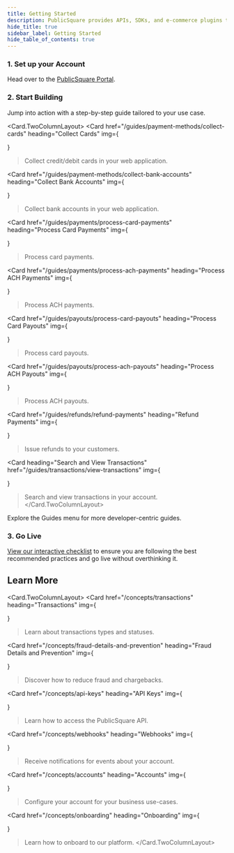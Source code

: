```yaml
---
title: Getting Started
description: PublicSquare provides APIs, SDKs, and e-commerce plugins to make capturing cards and managing payments fast and simple.
hide_title: true
sidebar_label: Getting Started
hide_table_of_contents: true
---
```



<Intro
  title="Getting Started"
  caption="PublicSquare provides APIs, SDKs, and e-commerce plugins to make capturing cards and managing payments fast and simple."
  img="/img/icons/rocket-gradient.svg"
/>

### 1. Set up your Account

Head over to the [PublicSquare Portal](https://portal.publicsquare.com).

<AuthButtons />

### 2. Start Building

Jump into action with a step-by-step guide tailored to your use case.

<Card.TwoColumnLayout>
  <Card
    href="/guides/payment-methods/collect-cards"
    heading="Collect Cards"
    img={<div className="card-img-container"><CollectCardsImage /></div>}
  >Collect credit/debit cards in your web application.</Card>

  <Card
    href="/guides/payment-methods/collect-bank-accounts"
    heading="Collect Bank Accounts"
    img={<div className="card-img-container"><CollectBankAccountsImage /></div>}
  >Collect bank accounts in your web application.</Card>

  <Card
    href="/guides/payments/process-card-payments"
    heading="Process Card Payments"
    img={<div className="card-img-container"><ProcessCardPaymentsImage /></div>}
  >Process card payments.</Card>

  <Card
    href="/guides/payments/process-ach-payments"
    heading="Process ACH Payments"
    img={<div className="card-img-container"><ProcessAchPaymentsImage /></div>}
  >Process ACH payments.</Card>

  <Card
    href="/guides/payouts/process-card-payouts"
    heading="Process Card Payouts"
    img={<div className="card-img-container"><ProcessCardPayoutsImage /></div>}
  >Process card payouts.</Card>

  <Card
    href="/guides/payouts/process-ach-payouts"
    heading="Process ACH Payouts"
    img={<div className="card-img-container"><ProcessAchPayoutsImage /></div>}
  >Process ACH payouts.</Card>

  <Card
    href="/guides/refunds/refund-payments"
    heading="Refund Payments"
    img={<div className="card-img-container"><RefundPaymentsImage /></div>}
  >Issue refunds to your customers.</Card>

  <Card
    heading="Search and View Transactions"
    href="/guides/transactions/view-transactions"
    img={<div className="card-img-container"><SearchTransactionsImage /></div>}
  >Search and view transactions in your account.</Card>
</Card.TwoColumnLayout>

Explore the Guides menu for more developer-centric guides.

### 3. Go Live

[View our interactive checklist](/guides/production-checklist) to ensure you are following the best recommended practices and go live without overthinking it.

## Learn More

<Card.TwoColumnLayout>
  <Card
    href="/concepts/transactions"
    heading="Transactions"
    img={<div className="card-img-container"><TransactionsImage /></div>}
  >Learn about transactions types and statuses.</Card>

  <Card
    href="/concepts/fraud-details-and-prevention"
    heading="Fraud Details and Prevention"
    img={<div className="card-img-container"><FraudDetailsImage /></div>}
  >Discover how to reduce fraud and chargebacks.</Card>

  <Card
    href="/concepts/api-keys"
    heading="API Keys"
    img={<div className="card-img-container"><ApiKeysImage /></div>}
  >Learn how to access the PublicSquare API.</Card>

  <Card
    href="/concepts/webhooks"
    heading="Webhooks"
    img={<div className="card-img-container"><WebhooksImage /></div>}
  >Receive notifications for events about your account.</Card>

  <Card
    href="/concepts/accounts"
    heading="Accounts"
    img={<div className="card-img-container"><AccountsImage /></div>}
  >Configure your account for your business use-cases.</Card>

  <Card
    href="/concepts/onboarding"
    heading="Onboarding"
    img={<div className="card-img-container"><OnboardingImage /></div>}
  >Learn how to onboard to our platform.</Card>
</Card.TwoColumnLayout>
